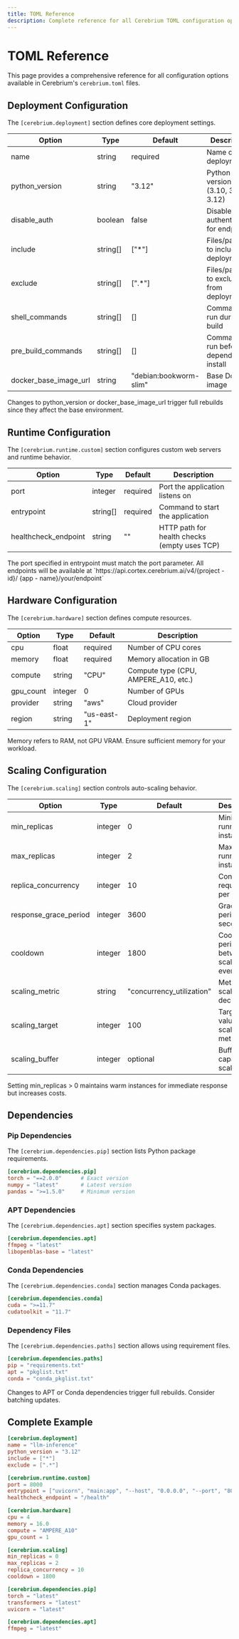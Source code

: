 ```yaml
---
title: TOML Reference
description: Complete reference for all Cerebrium TOML configuration options
---
```


# TOML Reference

This page provides a comprehensive reference for all configuration options available in Cerebrium's `cerebrium.toml` files.

## Deployment Configuration

The `[cerebrium.deployment]` section defines core deployment settings.

| Option                | Type     | Default                | Description                                 |
| --------------------- | -------- | ---------------------- | ------------------------------------------- |
| name                  | string   | required               | Name of your deployment                     |
| python_version        | string   | "3.12"                 | Python version to use (3.10, 3.11, 3.12)    |
| disable_auth          | boolean  | false                  | Disable authentication for endpoints        |
| include               | string[] | ["*"]                  | Files/patterns to include in deployment     |
| exclude               | string[] | [".*"]                 | Files/patterns to exclude from deployment   |
| shell_commands        | string[] | []                     | Commands to run during build                |
| pre_build_commands    | string[] | []                     | Commands to run before dependencies install |
| docker_base_image_url | string   | "debian:bookworm-slim" | Base Docker image                           |

<Info>
  Changes to python_version or docker_base_image_url trigger full rebuilds since
  they affect the base environment.
</Info>

## Runtime Configuration

The `[cerebrium.runtime.custom]` section configures custom web servers and runtime behavior.

| Option               | Type     | Default  | Description                                  |
| -------------------- | -------- | -------- | -------------------------------------------- |
| port                 | integer  | required | Port the application listens on              |
| entrypoint           | string[] | required | Command to start the application             |
| healthcheck_endpoint | string   | ""       | HTTP path for health checks (empty uses TCP) |

<Info>
  The port specified in entrypoint must match the port parameter. All endpoints
  will be available at `https://api.cortex.cerebrium.ai/v4/{project - id}/
  {app - name}/your/endpoint`
</Info>

## Hardware Configuration

The `[cerebrium.hardware]` section defines compute resources.

| Option    | Type    | Default     | Description                          |
| --------- | ------- | ----------- | ------------------------------------ |
| cpu       | float   | required    | Number of CPU cores                  |
| memory    | float   | required    | Memory allocation in GB              |
| compute   | string  | "CPU"       | Compute type (CPU, AMPERE_A10, etc.) |
| gpu_count | integer | 0           | Number of GPUs                       |
| provider  | string  | "aws"       | Cloud provider                       |
| region    | string  | "us-east-1" | Deployment region                    |

<Warning>
  Memory refers to RAM, not GPU VRAM. Ensure sufficient memory for your
  workload.
</Warning>

## Scaling Configuration

The `[cerebrium.scaling]` section controls auto-scaling behavior.

| Option                | Type    | Default                   | Description                            |
| --------------------- | ------- | ------------------------- | -------------------------------------- |
| min_replicas          | integer | 0                         | Minimum running instances              |
| max_replicas          | integer | 2                         | Maximum running instances              |
| replica_concurrency   | integer | 10                        | Concurrent requests per replica        |
| response_grace_period | integer | 3600                      | Grace period in seconds                |
| cooldown              | integer | 1800                      | Cooldown period between scaling events |
| scaling_metric        | string  | "concurrency_utilization" | Metric for scaling decisions           |
| scaling_target        | integer | 100                       | Target value for scaling metric        |
| scaling_buffer        | integer | optional                  | Buffer capacity for scaling            |

<Info>
  Setting min_replicas > 0 maintains warm instances for immediate response but
  increases costs.
</Info>

## Dependencies

### Pip Dependencies

The `[cerebrium.dependencies.pip]` section lists Python package requirements.

```toml
[cerebrium.dependencies.pip]
torch = "==2.0.0"      # Exact version
numpy = "latest"       # Latest version
pandas = ">=1.5.0"     # Minimum version
```

### APT Dependencies

The `[cerebrium.dependencies.apt]` section specifies system packages.

```toml
[cerebrium.dependencies.apt]
ffmpeg = "latest"
libopenblas-base = "latest"
```

### Conda Dependencies

The `[cerebrium.dependencies.conda]` section manages Conda packages.

```toml
[cerebrium.dependencies.conda]
cuda = ">=11.7"
cudatoolkit = "11.7"
```

### Dependency Files

The `[cerebrium.dependencies.paths]` section allows using requirement files.

```toml
[cerebrium.dependencies.paths]
pip = "requirements.txt"
apt = "pkglist.txt"
conda = "conda_pkglist.txt"
```

<Warning>
  Changes to APT or Conda dependencies trigger full rebuilds. Consider batching
  updates.
</Warning>

## Complete Example

```toml
[cerebrium.deployment]
name = "llm-inference"
python_version = "3.12"
include = ["*"]
exclude = [".*"]

[cerebrium.runtime.custom]
port = 8000
entrypoint = ["uvicorn", "main:app", "--host", "0.0.0.0", "--port", "8000"]
healthcheck_endpoint = "/health"

[cerebrium.hardware]
cpu = 4
memory = 16.0
compute = "AMPERE_A10"
gpu_count = 1

[cerebrium.scaling]
min_replicas = 0
max_replicas = 2
replica_concurrency = 10
cooldown = 1800

[cerebrium.dependencies.pip]
torch = "latest"
transformers = "latest"
uvicorn = "latest"

[cerebrium.dependencies.apt]
ffmpeg = "latest"
```
